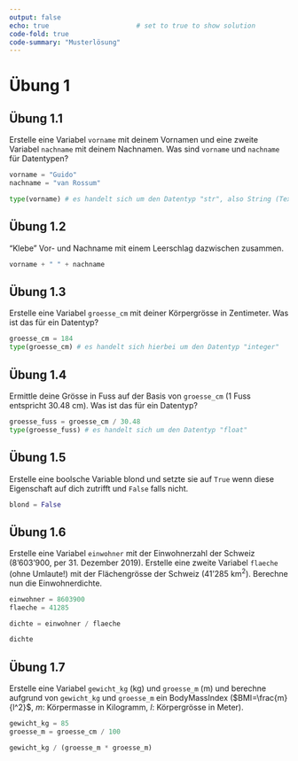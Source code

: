 ```yaml
---
output: false
echo: true                      # set to true to show solution
code-fold: true
code-summary: "Musterlösung"    
---
```


# Übung 1 {#sec-aufgabe1}

<!-- % Variablen erstellen -->
## Übung 1.1

Erstelle eine Variabel `vorname` mit deinem Vornamen und eine zweite Variabel `nachname` mit deinem Nachnamen.  Was sind `vorname` und `nachname` für Datentypen?


```python
vorname = "Guido"
nachname = "van Rossum"

type(vorname) # es handelt sich um den Datentyp "str", also String (Text)   
```

## Übung 1.2

"Klebe" Vor- und Nachname mit einem Leerschlag dazwischen zusammen.

```python
vorname + " " + nachname
```

## Übung 1.3

Erstelle eine Variabel `groesse_cm` mit deiner Körpergrösse in Zentimeter. Was ist das für ein Datentyp?

```python
groesse_cm = 184
type(groesse_cm) # es handelt sich hierbei um den Datentyp "integer"
```

## Übung 1.4

Ermittle deine Grösse in Fuss auf der Basis von `groesse_cm` (1 Fuss entspricht 30.48 cm). Was ist das für ein Datentyp?

```python
groesse_fuss = groesse_cm / 30.48
type(groesse_fuss) # es handelt sich um den Datentyp "float"
```

## Übung 1.5

Erstelle eine boolsche Variable blond und setzte sie auf `True` wenn diese Eigenschaft auf dich zutrifft und `False` falls nicht. 

```python
blond = False
```

## Übung 1.6

Erstelle eine Variabel `einwohner` mit der Einwohnerzahl der Schweiz (8'603'900, per 31. Dezember 2019). Erstelle eine zweite Variabel `flaeche` (ohne Umlaute!) mit der Flächengrösse der Schweiz (41'285 km$^2$). Berechne nun die Einwohnerdichte.

```python
einwohner = 8603900
flaeche = 41285

dichte = einwohner / flaeche

dichte
```

## Übung 1.7

Erstelle eine Variabel `gewicht_kg` (kg) und `groesse_m` (m) und berechne aufgrund von `gewicht_kg` und `groesse_m` ein BodyMassIndex ($BMI=\frac{m}{l^2}$, $m$: Körpermasse in Kilogramm, $l$: Körpergrösse in Meter).

```python
gewicht_kg = 85
groesse_m = groesse_cm / 100

gewicht_kg / (groesse_m * groesse_m)
```
